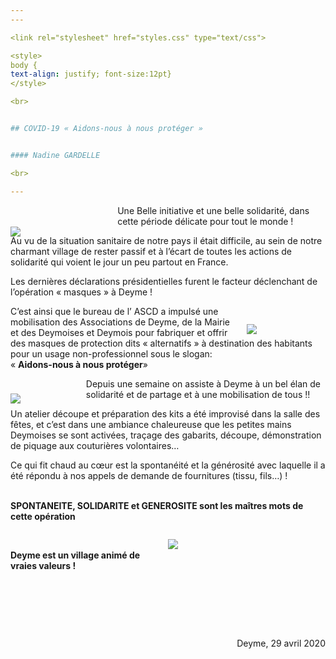 ```yaml
---
---  

<link rel="stylesheet" href="styles.css" type="text/css">

<style>
body {
text-align: justify; font-size:12pt}
</style>

<br>  


## COVID-19 « Aidons-nous à nous protéger »  


#### Nadine GARDELLE  

<br>

---  
```

<div style= "float:left;position: relative; width:30%; top: 20px;margin-right: 20px">

![](confection masque.jpg) 
</div>

Une Belle initiative et une belle solidarité, dans cette période délicate pour tout le monde !

Au vu de la situation sanitaire de notre pays il était difficile, au sein de notre charmant village de rester passif et à l’écart de toutes les actions de solidarité qui voient le jour un peu partout en France.

Les dernières déclarations présidentielles furent le facteur déclenchant de l’opération « masques »  à Deyme !

<div style= "float:right;position: relative; width:25%; top: 15px;margin-left: 20px">

![](masque 2.jpg) 
</div>

C’est ainsi que le bureau de l’ ASCD a impulsé une mobilisation des Associations de Deyme, de la Mairie et des Deymoises et Deymois pour fabriquer  et offrir des masques de protection dits « alternatifs » à destination des habitants pour un usage non-professionnel sous le slogan:  
« **Aidons-nous à nous protéger**»

<div style= "float:left;position: relative; width:20%; top: 10px;margin-right: 20px">

![](masque3.jpg) 

</div>

Depuis une semaine on assiste à  Deyme  à un bel élan de solidarité et de partage et à une mobilisation de tous !!

Un atelier découpe et préparation des kits a été improvisé dans la salle des fêtes, et c’est dans une ambiance chaleureuse que les petites mains Deymoises se sont activées, traçage des gabarits, découpe, démonstration de piquage aux couturières volontaires…

Ce qui fit chaud au cœur est la spontanéité et la générosité avec laquelle il a été répondu à nos appels de demande de fournitures (tissu, fils…) !

<br> 
**SPONTANEITE, SOLIDARITE et GENEROSITE sont les maîtres mots de cette opération** 

<div style= "float:right;position: relative; width:50%; top: 0px;margin-left: 5px">

![](masque4.jpg) 
</div>

<br> 
 
**Deyme est un village animé de vraies valeurs !**

<br> 

<br>

<br>
<div style= "float:right;position: relative;margin-left: 20px"> 
Deyme, 29 avril 2020
</div>

